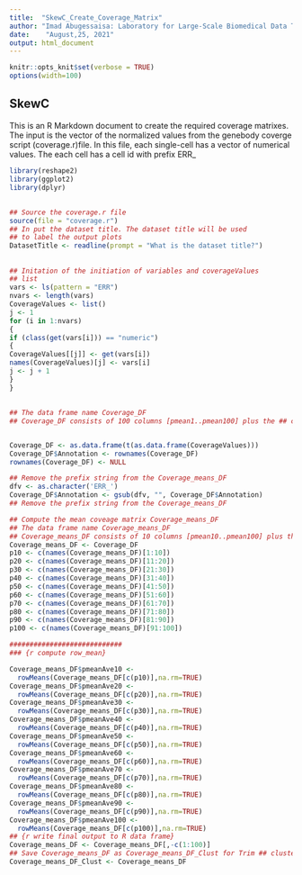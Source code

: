 ```yaml
---
title:  "SkewC_Create_Coverage_Matrix"
author: "Imad Abugessaisa: Laboratory for Large-Scale Biomedical Data Technology - RIKEN-IMS"
date:    "August,25, 2021"
output: html_document
---
```


```r
knitr::opts_knit$set(verbose = TRUE)
options(width=100)
```

## SkewC

This is an R Markdown document to create the required coverage matrixes. The input is the vector of the normalized values from the genebody coverge script (coverage.r)file. In this file, each single-cell has a vector of numerical values. The each cell has a cell id with prefix ERR_


```r
library(reshape2)
library(ggplot2)
library(dplyr)
```
## 

```r
## Source the coverage.r file
source(file = "coverage.r")
## In put the dataset title. The dataset title will be used
## to label the output plots
DatasetTitle <- readline(prompt = "What is the dataset title?")
```

##
```r
## Initation of the initiation of variables and coverageValues
## list
vars <- ls(pattern = "ERR")
nvars <- length(vars)
CoverageValues <- list()
j <- 1
for (i in 1:nvars)
{
if (class(get(vars[i])) == "numeric")
{
CoverageValues[[j]] <- get(vars[i])
names(CoverageValues)[j] <- vars[i]
j <- j + 1
}
}
```
##
```r
## The data frame name Coverage_DF
## Coverage_DF consists of 100 columns [pmean1..pmean100] plus the ## cell ID column "Annotation"


Coverage_DF <- as.data.frame(t(as.data.frame(CoverageValues)))
Coverage_DF$Annotation <- rownames(Coverage_DF)
rownames(Coverage_DF) <- NULL

## Remove the prefix string from the Coverage_means_DF
dfv <- as.character('ERR_')
Coverage_DF$Annotation <- gsub(dfv, "", Coverage_DF$Annotation)
## Remove the prefix string from the Coverage_means_DF


```

```r
## Compute the mean coveage matrix Coverage_means_DF
## The data frame name Coverage_means_DF
## Coverage_means_DF consists of 10 columns [pmean10..pmean100] plus the ## cell ID column "Annotation"
Coverage_means_DF <- Coverage_DF
p10 <- c(names(Coverage_means_DF)[1:10])
p20 <- c(names(Coverage_means_DF)[11:20])
p30 <- c(names(Coverage_means_DF)[21:30])
p40 <- c(names(Coverage_means_DF)[31:40])
p50 <- c(names(Coverage_means_DF)[41:50])
p60 <- c(names(Coverage_means_DF)[51:60])
p70 <- c(names(Coverage_means_DF)[61:70])
p80 <- c(names(Coverage_means_DF)[71:80])
p90 <- c(names(Coverage_means_DF)[81:90])
p100 <- c(names(Coverage_means_DF)[91:100])

############################
### {r compute row_mean}

Coverage_means_DF$pmeanAve10 <-
  rowMeans(Coverage_means_DF[c(p10)],na.rm=TRUE)
Coverage_means_DF$pmeanAve20 <-
  rowMeans(Coverage_means_DF[c(p20)],na.rm=TRUE)
Coverage_means_DF$pmeanAve30 <-
  rowMeans(Coverage_means_DF[c(p30)],na.rm=TRUE)
Coverage_means_DF$pmeanAve40 <-
  rowMeans(Coverage_means_DF[c(p40)],na.rm=TRUE)
Coverage_means_DF$pmeanAve50 <-
  rowMeans(Coverage_means_DF[c(p50)],na.rm=TRUE)
Coverage_means_DF$pmeanAve60 <-
  rowMeans(Coverage_means_DF[c(p60)],na.rm=TRUE)
Coverage_means_DF$pmeanAve70 <-
  rowMeans(Coverage_means_DF[c(p70)],na.rm=TRUE)
Coverage_means_DF$pmeanAve80 <-
  rowMeans(Coverage_means_DF[c(p80)],na.rm=TRUE)
Coverage_means_DF$pmeanAve90 <-
  rowMeans(Coverage_means_DF[c(p90)],na.rm=TRUE)
Coverage_means_DF$pmeanAve100 <-
  rowMeans(Coverage_means_DF[c(p100)],na.rm=TRUE)
## {r write final output to R data frame}
Coverage_means_DF <- Coverage_means_DF[,-c(1:100)]
## Save Coverage_means_DF as Coverage_means_DF_Clust for Trim ## clustering use
Coverage_means_DF_Clust <- Coverage_means_DF
```


